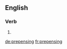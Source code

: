 ==English==

===Verb===
{{head|en}}

# {{present participle of|prepense}}

[[de:prepensing]]
[[fr:prepensing]]